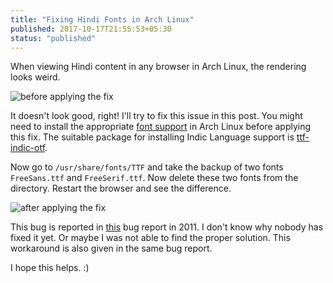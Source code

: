 ```yaml
---
title: "Fixing Hindi Fonts in Arch Linux"
published: 2017-10-17T21:55:53+05:30
status: "published"
---
```


When viewing Hindi content in any browser in Arch Linux, the rendering looks weird.

![before applying the fix](/posts/hindi_font_before.png "before applying the fix")

It doesn't look good, right! I'll try to fix this issue in this post. You might need to install the appropriate [font support](https://wiki.archlinux.org/index.php/fonts) in Arch Linux before applying this fix. The suitable package for installing Indic Language support is [ttf-indic-otf](https://www.archlinux.org/packages/extra/any/ttf-indic-otf/).

Now go to `/usr/share/fonts/TTF` and take the backup of two fonts `FreeSans.ttf` and `FreeSerif.ttf`. Now delete these two fonts from the directory. Restart the browser and see the difference.

![after applying the fix](/posts/hindi_font_after.png "after applying the fix")

This bug is reported in [this](https://bugs.launchpad.net/ubuntu/+source/chromium-browser/+bug/856736) bug report in 2011. I don't know why nobody has fixed it yet. Or maybe I was not able to find the proper solution. This workaround is also given in the same bug report.

I hope this helps. :)
